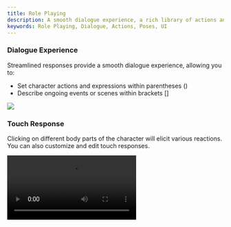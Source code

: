```yaml
---
title: Role Playing
description: A smooth dialogue experience, a rich library of actions and poses, and exquisite UI design
keywords: Role Playing, Dialogue, Actions, Poses, UI
---
```


### Dialogue Experience

Streamlined responses provide a smooth dialogue experience, allowing you to:

- Set character actions and expressions within parentheses ()
- Describe ongoing events or scenes within brackets []

<Frame>
  <img src="https://oss.vidol.chat/assets/a53b58c2696eb2fd38c2053af4bab665.webp" />
</Frame>

### Touch Response

Clicking on different body parts of the character will elicit various reactions. You can also customize and edit touch responses.

<Frame>
  <video 
    src="https://img.rdmclin2.com/rdmclin2/2024/11/0b83fd31295608a31dc1b540f052010d.mp4"
    controls
    className="w-full aspect-video"
  />
</Frame>

## Background Images

Background images can make dialogues more vivid and interesting. Here are some recommended scenarios for use:

- Casual chatting in a café setting
- Learning assistance in a classroom environment
- Experiencing poetic dialogues in natural scenery
- Discussing work matters in an office setting

<Frame>
  <img src="https://oss.vidol.chat/assets/28e22ca443d1b312f15e546f00a9afee.webp" alt="Background Setup Example" />
</Frame>

### Rich Library of Actions and Poses

The built-in Mixamo character action and pose library allows characters to exhibit rich body language during dialogues:

<Frame>
  <img src="https://oss.vidol.chat/assets/66a2f5efa369cbd64cc50803198eaafd.webp" />
</Frame>

### Character Editing

<Tip>With character editing, you can create your own virtual idol, set touch responses, upload VRM models, and interact with them.</Tip>

<Frame>
  <img src="https://oss.vidol.chat/assets/bf9659e122d124f2320714710d07f039.webp" />
</Frame>

